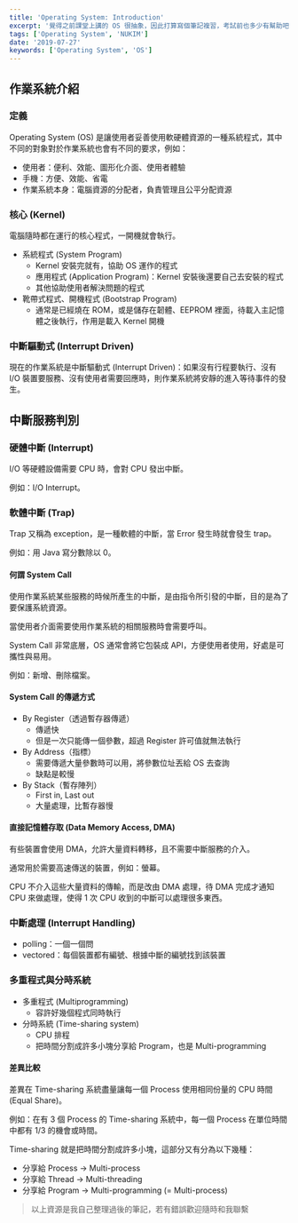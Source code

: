 ```yaml
---
title: 'Operating System: Introduction'
excerpt: '覺得之前課堂上講的 OS 很抽象，因此打算寫個筆記複習，考試前也多少有幫助吧！本文介紹作業系統的定義以及基本概念。'
tags: ['Operating System', 'NUKIM']
date: '2019-07-27'
keywords: ['Operating System', 'OS']
---
```


## 作業系統介紹

### 定義

Operating System (OS) 是讓使用者妥善使用軟硬體資源的一種系統程式，其中不同的對象對於作業系統也會有不同的要求，例如：

- 使用者：便利、效能、圖形化介面、使用者體驗
- 手機：方便、效能、省電
- 作業系統本身：電腦資源的分配者，負責管理且公平分配資源

### 核心 (Kernel)

電腦隨時都在運行的核心程式，一開機就會執行。

- 系統程式 (System Program)
  - Kernel 安裝完就有，協助 OS 運作的程式
  - 應用程式 (Application Program)：Kernel 安裝後還要自己去安裝的程式
  - 其他協助使用者解決問題的程式
- 靴帶式程式、開機程式 (Bootstrap Program)
  - 通常是已經燒在 ROM，或是儲存在韌體、EEPROM 裡面，待載入主記憶體之後執行，作用是載入 Kernel 開機

### 中斷驅動式 (Interrupt Driven)

現在的作業系統是中斷驅動式 (Interrupt Driven)：如果沒有行程要執行、沒有 I/O 裝置要服務、沒有使用者需要回應時，則作業系統將安靜的進入等待事件的發生。

## 中斷服務判別

### 硬體中斷 (Interrupt)

I/O 等硬體設備需要 CPU 時，會對 CPU 發出中斷。

例如：I/O Interrupt。

### 軟體中斷 (Trap)

Trap 又稱為 exception，是一種軟體的中斷，當 Error 發生時就會發生 trap。

例如：用 Java 寫分數除以 0。

#### 何謂 System Call

使用作業系統某些服務的時候所產生的中斷，是由指令所引發的中斷，目的是為了要保護系統資源。

當使用者介面需要使用作業系統的相關服務時會需要呼叫。

System Call 非常底層，OS 通常會將它包裝成 API，方便使用者使用，好處是可攜性與易用。

例如：新增、刪除檔案。

#### System Call 的傳遞方式

- By Register（透過暫存器傳遞）
  - 傳遞快
  - 但是一次只能傳一個參數，超過 Register 許可值就無法執行
- By Address（指標）
  - 需要傳遞大量參數時可以用，將參數位址丟給 OS 去查詢
  - 缺點是較慢
- By Stack（暫存陣列）
  - First in, Last out
  - 大量處理，比暫存器慢

#### 直接記憶體存取 (Data Memory Access, DMA)

有些裝置會使用 DMA，允許大量資料轉移，且不需要中斷服務的介入。

通常用於需要高速傳送的裝置，例如：螢幕。

CPU 不介入這些大量資料的傳輸，而是改由 DMA 處理，待 DMA 完成才通知 CPU 來做處理，使得 1 次 CPU 收到的中斷可以處理很多東西。

### 中斷處理 (Interrupt Handling)

- polling：一個一個問
- vectored：每個裝置都有編號、根據中斷的編號找到該裝置

### 多重程式與分時系統

- 多重程式 (Multiprogramming)
  - 容許好幾個程式同時執行
- 分時系統 (Time-sharing system)
  - CPU 排程
  - 把時間分割成許多小塊分享給 Program，也是 Multi-programming

#### 差異比較

差異在 Time-sharing 系統盡量讓每一個 Process 使用相同份量的 CPU 時間 (Equal Share)。

例如：在有 3 個 Process 的 Time-sharing 系統中，每一個 Process 在單位時間中都有 1/3 的機會或時間。

Time-sharing 就是把時間分割成許多小塊，這部分又有分為以下幾種：

- 分享給 Process → Multi-process
- 分享給 Thread → Multi-threading
- 分享給 Program → Multi-programming (= Multi-process)

> 以上資源是我自己整理過後的筆記，若有錯誤歡迎隨時和我聯繫
